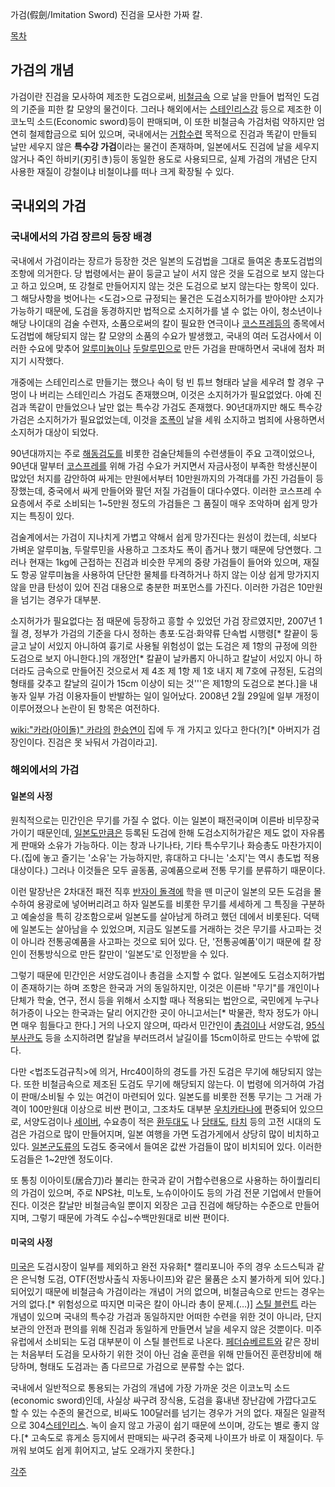 가검(假劍/Imitation Sword)
진검을 모사한 가짜 칼. 

[[목차]]

== 가검의 개념 ==

가검이란 진검을 모사하여 제조한 도검으로써, [[비철금속]] 으로 날을 만들어 법적인 도검의 기준을 피한 칼 모양의 물건이다. 그러나 해외에서는 [[스테인리스강]] 등으로 제조한 이코노믹 소드(Economic sword)등이 판매되며, 이 또한 비철금속 가검처럼 약하지만 엄연히 철제합금으로 되어 있으며, 국내에서는 [[거합]]수련 목적으로 진검과 똑같이 만들되 날만 세우지 않은 '''특수강 가검'''이라는 물건이 존재하며, 일본에서도 진검에 날을 세우지 않거나 죽인 하비키(刃引き)등이 동일한 용도로 사용되므로, 실제 가검의 개념은 단지 사용한 재질이 강철이냐 비철이냐를 떠나 크게 확장될 수 있다. 

== 국내외의 가검 ==
=== 국내에서의 가검 장르의 등장 배경 ===

국내에서 가검이라는 장르가 등장한 것은 일본의 도검법을 그대로 들여온 총포도검법의 조항에 의거한다. 당 법령에서는 끝이 둥글고 날이 서지 않은 것을 도검으로 보지 않는다고 하고 있으며, 또 강철로 만들어지지 않는 것은 도검으로 보지 않는다는 항목이 있다. 그 해당사항을 벗어나는 <도검>으로 규정되는 물건은 도검소지허가를 받아야만 소지가 가능하기 때문에, 도검을 동경하지만 법적으로 소지허가를 낼 수 없는 아이, 청소년이나 해당 나이대의 검술 수련자, 소품으로써의 칼이 필요한 연극이나 [[코스프레]]등의 종목에서 도검법에 해당되지 않는 칼 모양의 소품의 수요가 발생했고, 국내의 여러 도검사에서 이러한 수요에 맞추어 [[알루미늄]]이나 [[두랄루민]]으로 만든 가검을 판매하면서 국내에 점차 퍼지기 시작했다. 

개중에는 스테인리스로 만들기는 했으나 속이 텅 빈 튜브 형태라 날을 세우려 할 경우 구멍이 나 버리는 스테인리스 가검도 존재했으며, 이것은 소지허가가 필요없었다. 아예 진검과 똑같이 만들었으나 날만 없는 특수강 가검도 존재했다. 90년대까지만 해도 특수강 가검은 소지허가가 필요없었는데, 이것을 [[조폭]]이 날을 세워 소지하고 범죄에 사용하면서 소지허가 대상이 되었다. 

90년대까지는 주로 [[해동검도]]를 비롯한 검술단체들의 수련생들이 주요 고객이었으나, 90년대 말부터 [[코스프레]]를 위해 가검 수요가 커지면서 자금사정이 부족한 학생신분이 많았던 처지를 감안하여 싸게는 만원에서부터 10만원까지의 가격대를 가진 가검들이 등장했는데, 중국에서 싸게 만들어와 팔던 저질 가검들이 대다수였다. 이러한 코스프레 수요층에서 주로 소비되는 1~5만원 정도의 가검들은 그 품질이 매우 조악하며 쉽게 망가지는 특징이 있다.  

검술계에서는 가검이 지나치게 가볍고 약해서 쉽게 망가진다는 원성이 컸는데, 쇠보다 가벼운 알루미늄, 두랄루민을 사용하고 그조차도 폭이 좁거나 했기 때문에 당연했다. 그러나 현재는 1kg에 근접하는 진검과 비슷한 무게의 중량 가검들이 들어와 있으며, 재질도 항공 알루미늄을 사용하여 단단한 물체를 타격하거나 하지 않는 이상 쉽게 망가지지 않을 만큼 탄성이 있어 진검 대용으로 충분한 퍼포먼스를 가진다. 이러한 가검은 10만원을 넘기는 경우가 대부분. 

소지허가가 필요없다는 점 때문에 등장하고 흥할 수 있었던 가검 장르였지만, 2007년 1월 경, 정부가 가검의 기준을 다시 정하는 총포·도검·화약류 단속법 시행령[* 칼끝이 둥글고 날이 서있지 아니하여 흉기로 사용될 위험성이 없는 도검은 제 1항의 규정에 의한 도검으로 보지 아니한다.]의 개정안[* 칼끝이 날카롭지 아니하고 칼날이 서있지 아니 하더라도 금속으로 만들어진 것으로서 제 4조 제 1항 제 1호 내지 제 7호에 규정된, 도검의 형태를 갖추고 칼날의 길이가 15cm 이상이 되는 것'''은 제1항의 도검으로 본다.]을 내놓자 일부 가검 이용자들이 반발하는 일이 일어났다.  2008년 2월 29일에 일부 개정이 이루어졌으나 논란이 된 항목은 여전하다.

[[wiki:"카라(아이돌)" 카라]]의 [[한승연]]이 집에 두 개 가지고 있다고 한다(?)[* 아버지가 검 장인이다. 진검은 못 놔둬서 가검이라고].

=== 해외에서의 가검 ===
==== 일본의 사정 ====
원칙적으로는 민간인은 무기를 가질 수 없다. 이는 일본이 패전국이며 이른바 비무장국가이기 때문인데, [[일본도]]만큼은 등록된 도검에 한해 도검소지허가같은 제도 없이 자유롭게 판매와 소유가 가능하다. 이는 창과 나기나타, 기타 특수무기나 화승총도 마찬가지이다.(집에 놓고 즐기는 '소유'는 가능하지만, 휴대하고 다니는 '소지'는 역시 총도법 적용 대상이다.) 그러나 이것들은 모두 골동품, 공예품으로써 전통 무기를 분류하기 때문이다.

이런 말장난은 2차대전 패전 직후 [[반자이 돌격]]에 학을 뗀 미군이 일본의 모든 도검을 몰수하여 용광로에 넣어버리려고 하자 일본도를 비롯한 무기를 세세하게 그 특징을 구분하고 예술성을 특히 강조함으로써 일본도를 살아남게 하려고 했던 데에서 비롯된다. 덕택에 일본도는 살아남을 수 있었으며, 지금도 일본도를 거래하는 것은 무기를 사고파는 것이 아니라 전통공예품을 사고파는 것으로 되어 있다. 단, '전통공예품'이기 때문에 칼 장인이 전통방식으로 만든 칼만이 '일본도'로 인정받을 수 있다.

그렇기 때문에 민간인은 서양도검이나 총검을 소지할 수 없다. 일본에도 도검소지허가법이 존재하기는 하며 조항은 한국과 거의 동일하지만, 이것은 이른바 "무기"를 개인이나 단체가 학술, 연구, 전시 등을 위해서 소지할 때나 적용되는 법안으로, 국민에게 누구나 허가증이 나오는 한국과는 달리 어지간한 곳이 아니고서는[* 박물관, 학자 정도가 아니면 매우 힘들다고 한다.] 거의 나오지 않으며, 따라서 민간인이 [[총검]]이나 서양도검, [[95식 부사관도]] 등을 소지하려면 칼날을 부러뜨려서 날길이를 15cm이하로 만드는 수밖에 없다. 

다만 <법조도검규칙>에 의거, Hrc40이하의 경도를 가진 도검은 무기에 해당되지 않는다. 또한 비철금속으로 제조된 도검도 무기에 해당되지 않는다. 이 법령에 의거하여 가검이 판매/소비될 수 있는 여건이 마련되어 있다. 일본도를 비롯한 전통 무기는 그 거래 가격이 100만원대 이상으로 비싼 편이고, 그조차도 대부분 [[우치카타나]]에 편중되어 있으므로, 서양도검이나 [[세이버]], 수요층이 적은 [[환두대도]] 나 [[당태도]], [[타치]] 등의 고전 시대의 도검은 가검으로 많이 만들어지며, 일본 여행을 가면 도검가게에서 상당히 많이 비치하고 있다. [[일본군도]]류의 도검도 중국에서 들여온 값싼 가검들이 많이 비치되어 있다. 이러한 도검들은 1~2만엔 정도이다. 

또 통칭 이아이토(居合刀)라 불리는 한국과 같이 거합수련용으로 사용하는 하이퀄리티의 가검이 있으며, 주로 NPS社, 미노토, 노슈이아이도 등의 가검 전문 기업에서 만들어진다. 이것은 칼날만 비철금속일 뿐이지 외장은 고급 진검에 해당하는 수준으로 만들어지며, 그렇기 때문에 가격도 수십~수백만원대로 비싼 편이다. 

==== 미국의 사정 ====
[[미국]]은 도검시장이 일부를 제외하고 완전 자유화[* 캘리포니아 주의 경우 소드스틱과 같은 은닉형 도검, OTF(전방사출식 자동나이프)와 같은 물품은 소지 불가하게 되어 있다.]되어있기 때문에 비철금속 가검이라는 개념이 거의 없으며, 비철금속으로 만드는 경우는 거의 없다.[* 위험성으로 따지면 미국은 칼이 아니라 총이 문제.(…)] [[스틸 블런트]] 라는 개념이 있으며 국내의 특수강 가검과 동일하지만 어떠한 수련을 위한 것이 아니라, 단지 보관의 안전과 편의를 위해 진검과 동일하게 만들면서 날을 세우지 않은 것뿐이다. 미주유럽에서 소비되는 도검 대부분이 이 스틸 블런트로 나온다. [[페더슈베르트]]와 같은 장비는 처음부터 도검을 모사하기 위한 것이 아닌 검술 훈련을 위해 만들어진 훈련장비에 해당하며, 형태도 도검과는 좀 다르므로 가검으로 분류할 수는 없다. 

국내에서 일반적으로 통용되는 가검의 개념에 가장 가까운 것은 이코노믹 소드(economic sword)인데, 사실상 싸구려 장식용, 도검을 흉내낸 장난감에 가깝다고도 할 수 있는 수준의 물건으로, 비싸도 100달러를 넘기는 경우가 거의 없다. 재질은 일괄적으로 304[[스테인리스]]. 녹이 슬지 않고 가공이 쉽기 때문에 쓰이며, 강도는 별로 좋지 않다.[* 고속도로 휴게소 등지에서 판매되는 싸구려 중국제 나이프가 바로 이 재질이다. 두꺼워 보여도 쉽게 휘어지고, 날도 오래가지 못한다.]

[[각주]]
